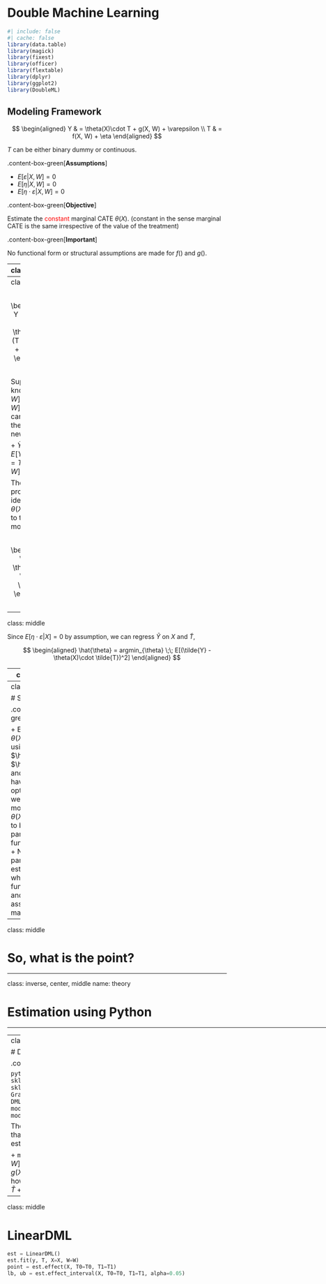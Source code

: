 # Double Machine Learning


```r
#| include: false
#| cache: false
library(data.table)
library(magick)
library(fixest)
library(officer)
library(flextable)
library(dplyr)
library(ggplot2)
library(DoubleML)
```


## Modeling Framework

$$
\begin{aligned}
Y & = \theta(X)\cdot T + g(X, W) + \varepsilon \\
T & = f(X, W) + \eta 
\end{aligned}
$$

$T$ can be either binary dummy or continuous.

.content-box-green[**Assumptions**]

+ $E[\varepsilon|X, W] = 0$
+ $E[\eta|X, W] = 0$
+ $E[\eta\cdot\varepsilon|X, W] = 0$

.content-box-green[**Objective**]

Estimate the <span style = "color: red;"> constant </span> marginal CATE $\theta(X)$. (constant in the sense marginal CATE is the same irrespective of the value of the treatment)

.content-box-green[**Important**]

No functional form or structural assumptions are made for $f()$ and $g()$.

---
class: middle

Under the assumptions,

$$
\begin{aligned}
E[Y|X, W] = \theta(X)\cdot E[T|X,W] + g(X,W)
\end{aligned}
$$

Thus,

$$
\begin{aligned}
Y & = \theta(X)\cdot T + g(X,W) + \varepsilon \\
\Rightarrow Y - E[Y|X, W] & = \theta(X)\cdot T + g(X,W) + \varepsilon - \theta(X)\cdot E[T|X,W] - g(X,W) \\
\Rightarrow Y - E[Y|X, W] & = \theta(X)\cdot (T - E[T|X,W]) + \varepsilon \\
\end{aligned}
$$

---
class: middle

$$
\begin{aligned}
Y - E[Y|X, W] & = \theta(X)\cdot (T - E[T|X,W]) + \varepsilon 
\end{aligned}
$$ 

Suppose we know $E[Y|X, W]$ and $E[T|X,W]$, then we can construct the following new variables:

+ $\tilde{Y} = Y - E[Y|X, W]$
+ $\tilde{T} = T - E[T|X, W] = \eta$

Then, the problem of identifying $\theta(X)$ reduces to the following model:

$$
\begin{aligned}
\tilde{Y} = \theta(X)\cdot \tilde{T} + \varepsilon
\end{aligned}
$$

---
class: middle

Since $E[\eta\cdot\varepsilon|X] = 0$ by assumption, we can regress $\tilde{Y}$ on $X$ and $\tilde{T}$,

$$
\begin{aligned}
\hat{\theta} = argmin_{\theta} \;\; E[(\tilde{Y} - \theta(X)\cdot \tilde{T})^2]
\end{aligned}
$$

---
class: middle

# Steps

.content-box-green[**Step 1**]

+ Estiamate $E[Y|X, W]$ and $E[T|X, W]$ with <span style = "color: red;"> your </span> choice of methods. 
+ You can use any methods here. Machine learning methods allow you to estimate them without assuming any functional form or structural assumptions.

.content-box-green[**Step 2**]

Subtract the fitted values in the first stage to residualize $Y$ and $T$

$\hat{\tilde{Y}} = Y - \hat{f}(X,W)$

$\hat{\tilde{T}} = T - \hat{g}(X,W)$

---
class: middle

# Steps

.content-box-green[**Step 3**]

+ Estimate $\tilde{Y} = \theta(X)\cdot \tilde{T} + \varepsilon$ using the $\hat{\tilde{Y}}$, $\hat{\tilde{T}}$, and $X$. 
+ You have vairous options here as well
  + Linear model where $\theta(X)$ is assumed to be of particular functional form 
  + Non-parametric estimation where no functional form and structural assumptions are made for $\theta(X)$

---
class: middle

# So, what is the point?


---

class: inverse, center, middle
name: theory

# Estimation using Python

<html><div style='float:left'></div><hr color='#EB811B' size=1px width=1000px></html>

---
class: middle

# DML

.content-box-green[**Set up estimation**]

```python
from econml.dml import DML
from sklearn.linear_model import LassoCV
from sklearn.ensemble import GradientBoostingRegressor
est = DML(model_y=GradientBoostingRegressor(),
          model_t=GradientBoostingRegressor(),
          model_final=LassoCV(fit_intercept=False))
```

The python object `est` holds a set of rules that it would follow once data is provide for estimation.

+ `model_y`: how to estimate $f(X, W)$ $(E[Y| X, W])$ (Step 1)
+ `model_t`: how to estimate $g(X, W)$ $(E[T| X, W])$ (Step 1)
+ `model_final`: how to estimate the final model: $\tilde{Y} = \theta(X)\cdot \tilde{T} + \varepsilon$ (Step 3)

---
class: middle

# LinearDML

```python
est = LinearDML()
est.fit(y, T, X=X, W=W)
point = est.effect(X, T0=T0, T1=T1)
lb, ub = est.effect_interval(X, T0=T0, T1=T1, alpha=0.05)
```

 